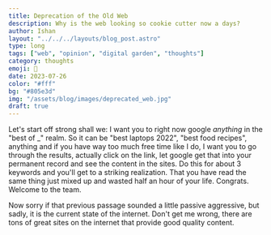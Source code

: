 ```yaml
---
title: Deprecation of the Old Web
description: Why is the web looking so cookie cutter now a days?
author: Ishan
layout: "../../../layouts/blog_post.astro"
type: long
tags: ["web", "opinion", "digital garden", "thoughts"]
category: thoughts
emoji: 👴
date: 2023-07-26
color: "#fff"
bg: "#805e3d"
img: "/assets/blog/images/deprecated_web.jpg"
draft: true
---
```


Let's start off strong shall we: I want you to right now google _anything_ in the 
"best of _" realm. So it can be "best laptops 2022", "best food recipes", anything and if
you have way too much free time like I do, I want you to go through the results, actually click on the link,
let google get that into your permanent record and see the content in the sites.
Do this for about 3 keywords and you'll get to a striking realization. That you have read the same 
thing just mixed up and wasted half an hour of your life. Congrats. Welcome to the team.

Now sorry if that previous passage sounded a little passive aggressive, but sadly, it is the current state of the internet.
Don't get me wrong, there are tons of great sites on the internet that provide good quality content.
